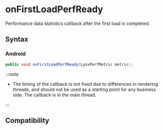 # onFirstLoadPerfReady

Performance data statistics callback after the first load is completed.

## Syntax

### Android

```java
public void onFirstLoadPerfReady(LynxPerfMetric metric);
```

:::note

- The timing of the callback is not fixed due to differences in rendering threads, and should not be used as a starting point for any business side. The callback is in the main thread.

:::

## Compatibility


<LegacyCompatTable metadata="lynx-native-api/lynx-view-client/on-first-load-perf-ready" />